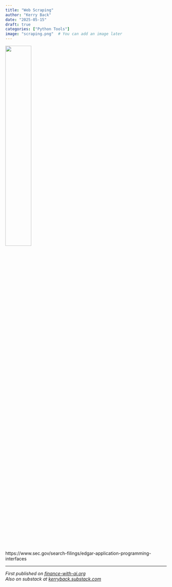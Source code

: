 ```yaml
---
title: "Web Scraping"
author: "Kerry Back"
date: "2025-05-15"
draft: true
categories: ["Python Tools"]
image: "scraping.png"  # You can add an image later
---
```


![](scraping.png){width=40% fig-align="center"}

https://www.sec.gov/search-filings/edgar-application-programming-interfaces

---

*First published on [finance-with-ai.org](https://finance-with-ai.org)* <br>
*Also on substack at [kerryback.substack.com](https://kerryback.substack.com)*